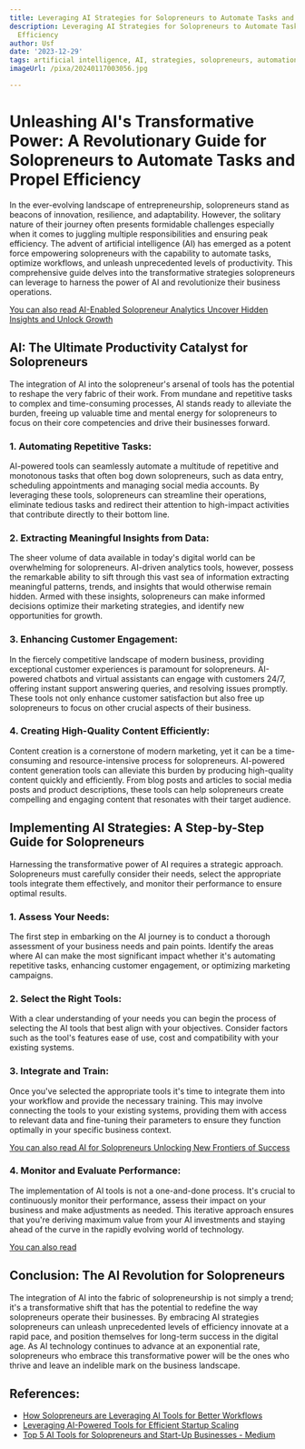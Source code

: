 ```yaml
---
title: Leveraging AI Strategies for Solopreneurs to Automate Tasks and Boost Efficiency
description: Leveraging AI Strategies for Solopreneurs to Automate Tasks and Boost
  Efficiency
author: Usf
date: '2023-12-29'
tags: artificial intelligence, AI, strategies, solopreneurs, automation, efficiency
imageUrl: /pixa/20240117003056.jpg

---
```

# Unleashing AI's Transformative Power: A Revolutionary Guide for Solopreneurs to Automate  Tasks and Propel Efficiency

In  the ever-evolving landscape of entrepreneurship, solopreneurs stand  as beacons  of innovation, resilience, and adaptability. However, the solitary nature of their journey often presents formidable challenges especially when it comes to  juggling multiple responsibilities and ensuring peak efficiency. The advent of artificial  intelligence (AI) has emerged  as a potent force empowering solopreneurs with the capability to automate tasks,  optimize workflows, and unleash unprecedented  levels of productivity.  This comprehensive guide delves into the transformative strategies solopreneurs can leverage to harness the  power of AI  and revolutionize  their business operations.

[You can also read AI-Enabled Solopreneur Analytics Uncover Hidden Insights and Unlock Growth](AI-Enabled%20Solopreneur%20Analytics%20Uncover%20Hidden%20Insights%20and%20Unlock%20Growth)


## AI: The Ultimate  Productivity Catalyst for Solopreneurs

The integration of AI into the solopreneur's arsenal of tools  has the  potential to reshape  the very fabric of their work.  From mundane and repetitive tasks to complex and time-consuming processes, AI stands ready to alleviate  the burden, freeing up valuable time and  mental energy for solopreneurs to focus on their core competencies and drive their businesses forward.

###  1. Automating Repetitive  Tasks:

AI-powered tools can seamlessly automate a multitude of repetitive and monotonous tasks that often bog down solopreneurs, such as data entry, scheduling appointments and managing social media accounts. By leveraging  these tools, solopreneurs can streamline their operations, eliminate tedious tasks and redirect their attention to high-impact activities that contribute  directly  to their bottom line.

###  2. Extracting Meaningful Insights from Data:

The  sheer volume of data available in today's digital world can be overwhelming for solopreneurs. AI-driven analytics tools, however, possess the remarkable ability to sift through this vast sea of information extracting meaningful patterns, trends, and insights that would otherwise remain hidden. Armed with these insights,  solopreneurs  can make informed decisions optimize their marketing strategies, and identify new opportunities  for growth.

### 3. Enhancing Customer Engagement:

In the fiercely  competitive landscape of modern business, providing exceptional customer experiences  is paramount for solopreneurs. AI-powered chatbots and virtual assistants can engage with customers 24/7, offering  instant support  answering queries, and resolving issues promptly. These tools not only enhance  customer  satisfaction but also free up solopreneurs to focus on other  crucial aspects of their business.

### 4. Creating High-Quality Content Efficiently:

Content creation  is a cornerstone of modern marketing, yet it can be  a time-consuming and resource-intensive process for solopreneurs. AI-powered content generation tools can alleviate this burden by producing high-quality content quickly and efficiently. From blog posts and articles  to social media posts and product descriptions, these tools can help solopreneurs create compelling  and engaging content that resonates with their  target audience.

## Implementing AI Strategies: A  Step-by-Step Guide for Solopreneurs

Harnessing  the transformative  power of AI requires a strategic approach. Solopreneurs must carefully consider their needs, select the appropriate tools  integrate them effectively, and monitor  their performance to ensure optimal results.

### 1. Assess Your Needs:

The first step in embarking on the AI journey is to conduct a thorough assessment  of your business needs and pain points. Identify the areas where AI can make  the most significant impact whether it's  automating repetitive tasks, enhancing customer engagement, or optimizing marketing campaigns.

### 2. Select the Right Tools:

With a clear understanding of your needs you can begin  the process of selecting the AI tools that best align with your objectives.  Consider factors such  as the tool's features ease of use, cost and compatibility with your existing systems.

### 3. Integrate and Train:

Once you've selected the appropriate tools it's time to integrate them into your workflow and provide the necessary training. This  may involve connecting the tools to your existing systems, providing them  with access to relevant data and fine-tuning their parameters to ensure they function optimally in your specific business context.

[You can also  read  AI for Solopreneurs Unlocking New Frontiers of Success](AI%20for%20Solopreneurs%20Unlocking%20New%20Frontiers%20of%20Success)


### 4. Monitor and Evaluate Performance:

The  implementation  of AI tools is not a one-and-done process.  It's crucial to continuously monitor their performance, assess their impact  on your business and make adjustments as needed. This iterative approach ensures that you're deriving maximum value from your AI investments and staying ahead of the curve in the rapidly  evolving world of  technology.

[You can also read ]()


## Conclusion: The AI  Revolution for Solopreneurs

The  integration of AI  into the fabric of solopreneurship is not simply a trend; it's a transformative shift that has the potential to redefine the way solopreneurs  operate their businesses.  By embracing AI  strategies solopreneurs can unleash  unprecedented levels of efficiency  innovate at  a rapid pace, and  position themselves for long-term  success in the digital age.  As AI technology continues to advance at an exponential rate, solopreneurs who embrace this transformative power will be the ones who thrive and leave an  indelible mark on the  business landscape.

## References:
- [How Solopreneurs are Leveraging AI Tools for Better Workflows](https://www.haller.ai/blog/how-solopreneurs-are-leveraging-ai-tools-for-better-workflows)
- [Leveraging AI-Powered Tools for Efficient Startup Scaling](https://www.mscareergirl.com/empowering-solo-entrepreneurs-leveraging-ai-powered-tools-for-efficient-startup-scaling/)
- [Top 5 AI Tools for Solopreneurs and Start-Up Businesses - Medium](https://medium.com/@ChinguAI/top-5-ai-tools-for-solopreneurs-and-start-up-businesses-60591e76031d)
